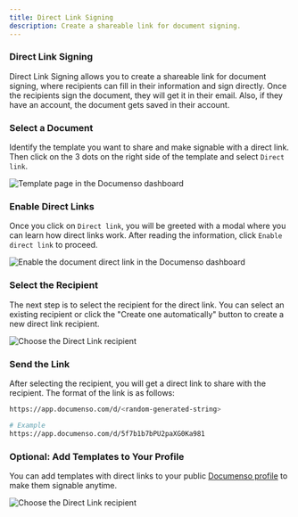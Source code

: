 ```yaml
---
title: Direct Link Signing
description: Create a shareable link for document signing.
---
```



### Direct Link Signing

Direct Link Signing allows you to create a shareable link for document signing, where recipients can fill in their information and sign directly. Once the recipients sign the document, they will get it in their email. Also, if they have an account, the document gets saved in their account.

<Steps>

### Select a Document

Identify the template you want to share and make signable with a direct link. Then click on the 3 dots on the right side of the template and select `Direct link`.

![Template page in the Documenso dashboard](/direct-links/document-direct-link-documenso.webp)

### Enable Direct Links

Once you click on `Direct link`, you will be greeted with a modal where you can learn how direct links work. After reading the information, click `Enable direct link` to proceed.

![Enable the document direct link in the Documenso dashboard](/direct-links/enable-document-direct-link-modal.webp)

### Select the Recipient

The next step is to select the recipient for the direct link. You can select an existing recipient or click the "Create one automatically" button to create a new direct link recipient.

![Choose the Direct Link recipient](/direct-links/choose-direct-link-recipient-documenso.webp)

### Send the Link

After selecting the recipient, you will get a direct link to share with the recipient. The format of the link is as follows:

```bash
https://app.documenso.com/d/<random-generated-string>

# Example
https://app.documenso.com/d/5f7b1b7bPU2paXG0Ka981
```

### Optional: Add Templates to Your Profile

You can add templates with direct links to your public [Documenso profile](/profile) to make them signable anytime.

![Choose the Direct Link recipient](/direct-links/documenso-profile.webp)

</Steps>
